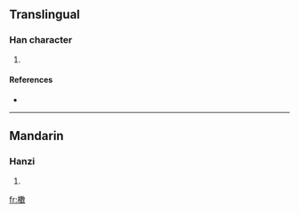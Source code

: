 ==Translingual==

===Han character===
{{Han char|rn=75|rad=木|as=15|sn=19|four=|canj=木中女大 (DLVK)}}

# {{defn|Han|sort=木15}}

====References====
* {{Han ref|kx=0561.090|dkj=15833|dj=0949.310|hdz=21313.120|uh=6AE2|ud=27362}}

----

==Mandarin==

===Hanzi===
{{cmn-hanzi|pin=[[guàn]] ([[guan4]]), [[qìn]] ([[qin4]]), [[sǒu]] ([[sou3]])|wg=kuan<sup>4</sup>, ch'in<sup>4</sup>, sou<sup>3</sup>}}

# {{defn|Mandarin}}

[[fr:櫢]]